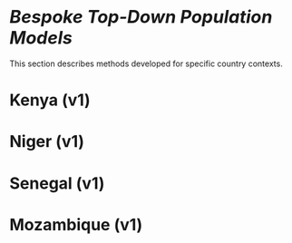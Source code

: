 # <i style="font-size: 110%; padding:1.5em 0 0 0; font-weight:bold;">Bespoke Top-Down Population Models</i> {-}

This section describes methods developed for specific country contexts.

# Kenya (v1)

# Niger (v1)

# Senegal (v1)

# Mozambique (v1)

